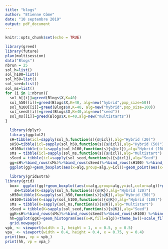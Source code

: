 ```yaml
---
title: "blogs"
author: "Etienne Côme"
date: "10 septembre 2019"
output: pdf_document
---
```


```r
knitr::opts_chunk$set(echo = TRUE)
```

```r
library(greed)
library(future)
plan(multisession)
data("Blogs")
nbrun = 25
sol_h=list()
sol_h100=list()
sol_h50=list()
sol_seed=list()
sol_ms=list()
for (i in 1:nbrun){
  sol_h[[i]]=greed(Blogs$X,K=40)
  sol_h50[[i]]=greed(Blogs$X,K=40, alg=new("hybrid",pop_size=50))
  sol_h100[[i]]=greed(Blogs$X,K=40, alg=new("hybrid",pop_size=100))
  sol_seed[[i]]=greed(Blogs$X,K=40,alg=new("seed"))
  sol_ms[[i]]=greed(Blogs$X,K=40,alg=new("multistarts"))
}
```


```r
  library(dplyr)
  library(ggplot2)
  sH=tibble(icl=sapply(sol_h,function(s){s@icl}),alg="Hybrid (20)")
  sH50=tibble(icl=sapply(sol_h50,function(s){s@icl}),alg="Hybrid (50)")
  sH100=tibble(icl=sapply(sol_h100,function(s){s@icl}),alg="Hybrid (100)")
  sMs = tibble(icl=sapply(sol_ms,function(s){s@icl}),alg="Multistart")
  sSeed = tibble(icl=sapply(sol_seed,function(s){s@icl}),alg="Seed")
  gg=sH%>%bind_rows(sMs)%>%bind_rows(sSeed)%>%bind_rows(sH100) %>%bind_rows(sH50) %>% mutate(alg=factor(alg,levels = c("Multistart","Seed","Hybrid (20)","Hybrid (50)","Hybrid (100)")))
  ggplot(gg)+geom_boxplot(aes(x=alg,group=alg,y=icl))+geom_point(aes(x=alg,y=icl))+xlab("")+ylab("ICL")+theme_bw()+ggtitle("Blogs Network")


```


```r
  library(gridExtra)
library(grid)
  box=  ggplot(gg)+geom_boxplot(aes(x=alg,group=alg,y=icl,color=alg))+geom_point(aes(x=alg,y=icl,color=alg))+xlab("")+ylab("ICL")+theme_bw()+ggtitle("Blogs Network")+scale_color_discrete(guide="none")
    sH=tibble(K=sapply(sol_h,function(s){s@K}),alg="Hybrid (20)")
  sH50=tibble(K=sapply(sol_h50,function(s){s@K}),alg="Hybrid (50)")
  sH100=tibble(K=sapply(sol_h100,function(s){s@K}),alg="Hybrid (100)")
  sMs = tibble(K=sapply(sol_ms,function(s){s@K}),alg="Multistart")
  sSeed = tibble(K=sapply(sol_seed,function(s){s@K}),alg="Seed")
  ggK=sH%>%bind_rows(sMs)%>%bind_rows(sSeed)%>%bind_rows(sH100) %>%bind_rows(sH50) %>% mutate(alg=factor(alg,levels = c("Multistart","Seed","Hybrid (20)","Hybrid (50)","Hybrid (100)")))
  hh=ggplot(ggK)+geom_histogram(aes(x=K,fill=alg))+theme_bw()+scale_fill_discrete(guide="none")
  grid.newpage()
vpb_ <- viewport(width = 1, height = 1, x = 0.5, y = 0.5)  
vpa_ <- viewport(width = 0.4, height = 0.4, x = 0.75, y = 0.4)  
print(box, vp = vpb_)
print(hh, vp = vpa_)
  
```